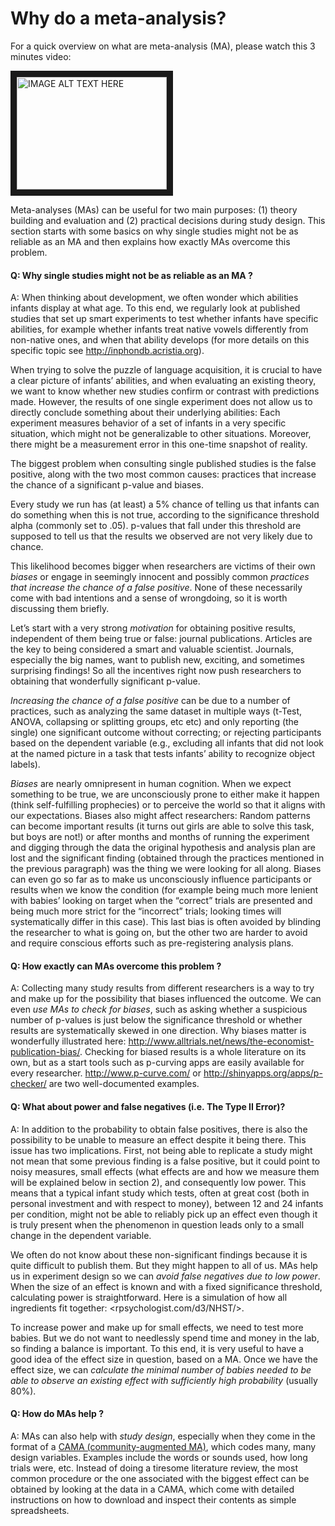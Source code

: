Why do a meta-analysis?
=======================

For a quick overview on what are meta-analysis (MA), please watch this 3 minutes video:

<a href="http://www.youtube.com/watch?feature=player_embedded&v=Omnq13QZ-3c
" target="_blank"><img src="http://img.youtube.com/vi/Omnq13QZ-3c/0.jpg" 
alt="IMAGE ALT TEXT HERE" width="240" height="180" border="10" /></a>

 

Meta-analyses (MAs) can be useful for two main purposes: (1) theory building and evaluation and (2) practical decisions during study design. This section starts with some basics on why single studies might not be as reliable as an MA and then explains how exactly MAs overcome this problem. 

#### Q: Why single studies might not be as reliable as an MA ?
A: When thinking about development, we often wonder which abilities infants display at what age. To this end, we regularly look at published studies that set up smart experiments to test whether infants have specific abilities, for example whether infants treat native vowels differently from non-native ones, and when that ability develops (for more details on this specific topic see <http://inphondb.acristia.org>). 

When trying to solve the puzzle of language acquisition, it is crucial to have a clear picture of infants' abilities, and when evaluating an existing theory, we want to know whether new studies confirm or contrast with predictions made. However, the results of one single experiment does not allow us to directly conclude something about their underlying abilities: Each experiment measures behavior of a set of infants in a very specific situation, which might not be generalizable to other situations. Moreover, there might be a measurement error in this one-time snapshot of reality. 

The biggest problem when consulting single published studies is the false positive, along with the two most common causes: practices that increase the chance of a significant p-value and biases. 

Every study we run has (at least) a 5% chance of telling us that infants can do something when this is not true, according to the significance threshold alpha (commonly set to .05). p-values that fall under this threshold are supposed to tell us that the results we observed are not very likely due to chance. 

This likelihood becomes bigger when researchers are victims of their own _biases_ or engage in seemingly innocent and possibly common _practices that increase the chance of a false positive_. None of these necessarily come with bad intentions and a sense of wrongdoing, so it is worth discussing them briefly.

Let's start with a very strong _motivation_ for obtaining positive results, independent of them being true or false: journal publications. Articles are the key to being considered a smart and valuable scientist. Journals, especially the big names, want to publish new, exciting, and sometimes surprising findings! So all the incentives right now push researchers to obtaining that wonderfully significant p-value. 

_Increasing the chance of a false positive_ can be due to a number of practices, such as analyzing the same dataset in multiple ways (t-Test, ANOVA, collapsing or splitting groups, etc etc) and only reporting (the single) one significant outcome without correcting; or rejecting participants based on the dependent variable (e.g., excluding all infants that did not look at the named picture in a task that tests infants' ability to recognize object labels).

_Biases_ are nearly omnipresent in human cognition. When we expect something to be true, we are unconsciously prone to either make it happen (think self-fulfilling prophecies) or to perceive the world so that it aligns with our expectations. Biases also might affect researchers: Random patterns can become important results (it turns out girls are able to solve this task, but boys are not!) or after months and months of running the experiment and digging through the data the original hypothesis and analysis plan are lost and the significant finding (obtained through the practices mentioned in the previous paragraph) was the thing we were looking for all along. Biases can even go so far as to make us unconsciously influence participants or results when we know the condition (for example being much more lenient with babies' looking on target when the "correct" trials are presented and being much more strict for the "incorrect" trials; looking times will systematically differ in this case). This last bias is often avoided by blinding the researcher to what is going on, but the other two are harder to avoid and require conscious efforts such as pre-registering analysis plans.

#### Q: How exactly can MAs overcome this problem ?
A: Collecting many study results from different researchers is a way to try and make up for the possibility that biases influenced the outcome. We can even _use MAs to check for biases_, such as asking whether a suspicious number of p-values is just below the significance threshold or whether results are systematically skewed in one direction. Why biases matter is wonderfully illustrated here: <http://www.alltrials.net/news/the-economist-publication-bias/>. Checking for biased results is a whole literature on its own, but as a start tools such as p-curving apps are easily available for every researcher. <http://www.p-curve.com/> or <http://shinyapps.org/apps/p-checker/> are two well-documented examples.

#### Q: What about power and false negatives (i.e. The Type II Error)? 
A: In addition to the probability to obtain false positives, there is also the possibility to be unable to measure an effect despite it being there. This issue has two implications. First, not being able to replicate  a study might not mean that some previous finding is a false positive, but it could point to noisy measures, small effects (what effects are and how we measure them will be explained below in section 2), and consequently low power. This means that a typical infant study which tests, often at great cost (both in personal investment and with respect to money), between 12 and 24 infants per condition, might not be able to reliably pick up an effect even though it is truly present when the phenomenon in question leads only to a small change in the dependent variable. 

We often do not know about these non-significant findings because it is quite difficult to publish them. But they might happen to all of us. MAs help us in experiment design so we can _avoid false negatives due to low power_. When the size of an effect is known and with a fixed significance threshold, calculating power is straightforward. Here is a simulation of how all ingredients fit together: <rpsychologist.com/d3/NHST/>.

To increase power and make up for small effects, we need to test more babies. But we do not want to needlessly spend time and money in the lab, so finding a balance is important. To this end, it is very useful to have a good idea of the effect size in question, based on a MA. Once we have the effect size, we can _calculate the minimal number of babies needed to be able to observe an existing effect with sufficiently high probability_ (usually 80%).

#### Q: How do MAs help ?
A: MAs can also help with _study design_, especially when they come in the format of a [CAMA (community-augmented MA)](https://www.ncbi.nlm.nih.gov/pubmed/26186116), which codes many, many design variables. Examples include the words or sounds used, how long trials were, etc. Instead of doing a tiresome literature review, the most common procedure or the one associated with the biggest effect can be obtained by looking at the data in a CAMA, which come with detailed instructions on how to download and inspect their contents as simple spreadsheets.
